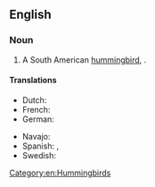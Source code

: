 ==English==
{{wikipedia|Green-backed Firecrown}}

===Noun===
{{en-noun|head=[[green]]-[[backed]] [[firecrown]]}}

# A South American [[hummingbird]], {{taxlink|Sephanoides sephaniodes|species|noshow=1}}.

====Translations====
{{trans-top|''Sephanoides sephaniodes''}}
* Dutch: {{t+|nl|vuurkroonkolibrie|m}}
* French: {{t+|fr|colibri du Chili|m}}
* German: {{t|de|Chile-Kolibri|m}}
{{trans-mid}}
* Navajo: {{t|nv|dahiitį́hii bítááʼ naashchʼąąʼígíí}}
* Spanish: {{t+|es|picaflor|m}}, {{t+|es|colibrí austral|m}}
* Swedish: {{t|sv|eldkronekolibri|c}}
{{trans-bottom}}

[[Category:en:Hummingbirds]]